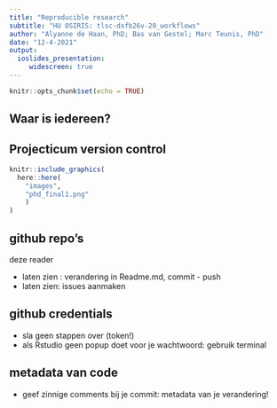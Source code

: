 ```yaml
---
title: "Reproducible research" 
subtitle: "HU OSIRIS: tlsc-dsfb26v-20_workflows"
author: "Alyanne de Haan, PhD; Bas van Gestel; Marc Teunis, PhD"
date: "12-4-2021"
output: 
  ioslides_presentation:
     widescreen: true
---
```


```r
knitr::opts_chunk$set(echo = TRUE)
```

## Waar is iedereen?


## Projecticum version control

```r
knitr::include_graphics(
  here::here(
    "images",
    "phd_final1.png"
    )
)
```

## github repo's

deze reader

  - laten zien : verandering in Readme.md, commit - push
  - laten zien: issues aanmaken

## github credentials

 - sla geen stappen over (token!)
 - als Rstudio geen popup doet voor je wachtwoord: gebruik terminal

## metadata van code

 - geef zinnige comments bij je commit: metadata van je verandering!
